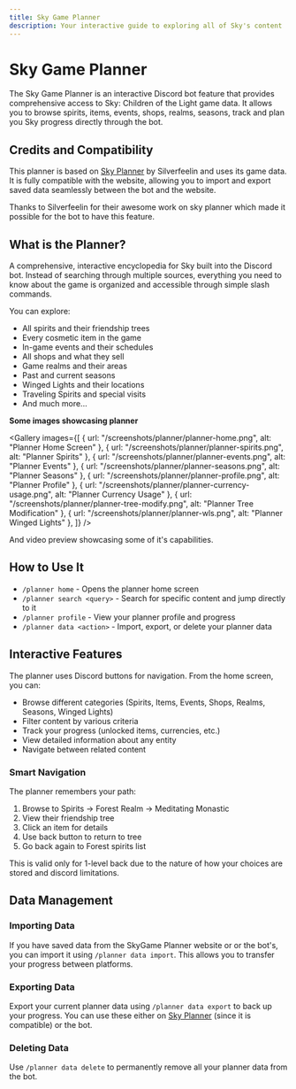 ---
title: Sky Game Planner
description: Your interactive guide to exploring all of Sky's content
---

# Sky Game Planner

The Sky Game Planner is an interactive Discord bot feature that provides comprehensive access to Sky: Children of the Light game data. It allows you to browse spirits, items, events, shops, realms, seasons, track and plan you Sky progress directly through the bot.

## Credits and Compatibility

This planner is based on [Sky Planner](https://sky-planner.com) by Silverfeelin and uses its game data. It is fully compatible with the website, allowing you to import and export saved data seamlessly between the bot and the website.

<Callout type="info">
  Thanks to Silverfeelin for their awesome work on sky planner which made it possible for the bot to have this feature.
</Callout>

## What is the Planner?

A comprehensive, interactive encyclopedia for Sky built into the Discord bot. Instead of searching through multiple sources, everything you need to know about the game is organized and accessible through simple slash commands.

You can explore:

- All spirits and their friendship trees
- Every cosmetic item in the game
- In-game events and their schedules
- All shops and what they sell
- Game realms and their areas
- Past and current seasons
- Winged Lights and their locations
- Traveling Spirits and special visits
- And much more...

**Some images showcasing planner**

<Gallery
  images={[
    { url: "/screenshots/planner/planner-home.png", alt: "Planner Home Screen" },
    { url: "/screenshots/planner/planner-spirits.png", alt: "Planner Spirits" },
    { url: "/screenshots/planner/planner-events.png", alt: "Planner Events" },
    { url: "/screenshots/planner/planner-seasons.png", alt: "Planner Seasons" },
    { url: "/screenshots/planner/planner-profile.png", alt: "Planner Profile" },
    { url: "/screenshots/planner/planner-currency-usage.png", alt: "Planner Currency Usage" },
    { url: "/screenshots/planner/planner-tree-modify.png", alt: "Planner Tree Modification" },
    { url: "/screenshots/planner/planner-wls.png", alt: "Planner Winged Lights" },
  ]}
/>

And video preview showcasing some of it's capabilities.

<VideoPreview src="/screenshots/planner/planner-preview.mp4" thumbnail="/screenshots/planner/planner-wls.png" />

## How to Use It

- `/planner home` - Opens the planner home screen
- `/planner search <query>` - Search for specific content and jump directly to it
- `/planner profile` - View your planner profile and progress
- `/planner data <action>` - Import, export, or delete your planner data

## Interactive Features

The planner uses Discord buttons for navigation. From the home screen, you can:

- Browse different categories (Spirits, Items, Events, Shops, Realms, Seasons, Winged Lights)
- Filter content by various criteria
- Track your progress (unlocked items, currencies, etc.)
- View detailed information about any entity
- Navigate between related content

### Smart Navigation

The planner remembers your path:

1. Browse to Spirits → Forest Realm → Meditating Monastic
2. View their friendship tree
3. Click an item for details
4. Use back button to return to tree
5. Go back again to Forest spirits list

<Callout type="info">
  This is valid only for 1-level back due to the nature of how your choices are stored and discord limitations.
</Callout>

## Data Management

### Importing Data

If you have saved data from the SkyGame Planner website or or the bot's, you can import it using `/planner data import`. This allows you to transfer your progress between platforms.

### Exporting Data

Export your current planner data using `/planner data export` to back up your progress. You can use these either on [Sky Planner](https://sky-planner.com) (since it is compatible) or the bot.

### Deleting Data

Use `/planner data delete` to permanently remove all your planner data from the bot.
